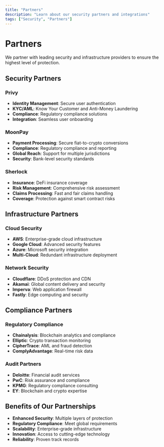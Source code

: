```yaml
---
title: "Partners"
description: "Learn about our security partners and integrations"
tags: ["Security", "Partners"]
---
```


# Partners

We partner with leading security and infrastructure providers to ensure the highest level of protection.

## Security Partners

### Privy
- **Identity Management**: Secure user authentication
- **KYC/AML**: Know Your Customer and Anti-Money Laundering
- **Compliance**: Regulatory compliance solutions
- **Integration**: Seamless user onboarding

### MoonPay
- **Payment Processing**: Secure fiat-to-crypto conversions
- **Compliance**: Regulatory compliance and reporting
- **Global Reach**: Support for multiple jurisdictions
- **Security**: Bank-level security standards

### Sherlock
- **Insurance**: DeFi insurance coverage
- **Risk Management**: Comprehensive risk assessment
- **Claims Processing**: Fast and fair claims handling
- **Coverage**: Protection against smart contract risks

## Infrastructure Partners

### Cloud Security
- **AWS**: Enterprise-grade cloud infrastructure
- **Google Cloud**: Advanced security features
- **Azure**: Microsoft security integration
- **Multi-Cloud**: Redundant infrastructure deployment

### Network Security
- **Cloudflare**: DDoS protection and CDN
- **Akamai**: Global content delivery and security
- **Imperva**: Web application firewall
- **Fastly**: Edge computing and security

## Compliance Partners

### Regulatory Compliance
- **Chainalysis**: Blockchain analytics and compliance
- **Elliptic**: Crypto transaction monitoring
- **CipherTrace**: AML and fraud detection
- **ComplyAdvantage**: Real-time risk data

### Audit Partners
- **Deloitte**: Financial audit services
- **PwC**: Risk assurance and compliance
- **KPMG**: Regulatory compliance consulting
- **EY**: Blockchain and crypto expertise

## Benefits of Our Partnerships

- **Enhanced Security**: Multiple layers of protection
- **Regulatory Compliance**: Meet global requirements
- **Scalability**: Enterprise-grade infrastructure
- **Innovation**: Access to cutting-edge technology
- **Reliability**: Proven track records
